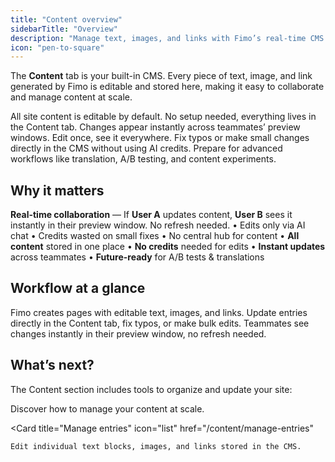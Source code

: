 ```yaml
---
title: "Content overview"
sidebarTitle: "Overview"
description: "Manage text, images, and links with Fimo’s real-time CMS."
icon: "pen-to-square"
---
```


The **Content** tab is your built-in CMS. Every piece of text, image, and link generated by Fimo is editable and stored here, making it easy to collaborate and manage content at scale.

<Columns cols={2}>
  <Card title="Built-in CMS" icon="database">
    All site content is editable by default.  
    No setup needed, everything lives in the Content tab.
  </Card>

  <Card title="Real-time updates" icon="bolt">
    Changes appear instantly across teammates’ preview windows.  
    Edit once, see it everywhere.
  </Card>

  <Card title="AI credits saved" icon="hand-holding-dollar">
    Fix typos or make small changes directly in the CMS without using AI credits.
  </Card>

  <Card title="Scalable management" icon="arrows-split-up-and-left">
    Prepare for advanced workflows like translation, A/B testing, and content experiments.
  </Card>
</Columns>

## Why it matters

<Callout icon="bolt" color="var(--primary)" iconType="solid">
  <strong>Real-time collaboration</strong> — If <strong>User A</strong> updates content, <strong>User B</strong> sees it instantly in their preview window. No refresh needed.
</Callout>

<Columns cols={2}>
  <Card title="Without a CMS" icon="ban">
    • Edits only via AI chat  
    • Credits wasted on small fixes  
    • No central hub for content  
  </Card>

  <Card title="With Fimo CMS" icon="check">
    • <strong>All content</strong> stored in one place  
    • <strong>No credits</strong> needed for edits  
    • <strong>Instant updates</strong> across teammates  
    • <strong>Future-ready</strong> for A/B tests & translations  
  </Card>
</Columns>


## Workflow at a glance

<Steps>
  <Step title="Generate your site with AI">
    Fimo creates pages with editable text, images, and links.
  </Step>
  <Step title="Manage content in the CMS">
    Update entries directly in the Content tab, fix typos, or make bulk edits.
  </Step>
  <Step title="Collaborate in real time">
    Teammates see changes instantly in their preview window, no refresh needed.
  </Step>
</Steps>

## What’s next?

The Content section includes tools to organize and update your site:

<Columns cols={2}>
  <Card
    title="Manage collections"
    icon="folder-open"
    href="/content/manage-collections"
  >
    Discover how to manage your content at scale.
  </Card>

  <Card
    title="Manage entries"
    icon="list"
    href="/content/manage-entries"
  >
    Edit individual text blocks, images, and links stored in the CMS.
  </Card>
</Columns>
